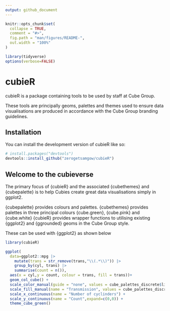 ```yaml
---
output: github_document
---
```


<!-- README.md is generated from README.Rmd. Please edit that file -->

```r
knitr::opts_chunk$set(
  collapse = TRUE,
  comment = "#>",
  fig.path = "man/figures/README-",
  out.width = "100%"
)

library(tidyverse)
options(verbose=FALSE)
```

# cubieR

<!-- badges: start -->
<!-- badges: end -->

cubieR is a package containing tools to be used by staff at Cube Group.  

These tools are principally geoms, palettes and themes used to ensure data visualisations are produced in accordance with the Cube Group branding guidelines.

## Installation

You can install the development version of cubieR like so:

``` r
# install.packages("devtools")
devtools::install_github("zerogetsamgow/cubieR")
```

## Welcome to the cubieverse

The primary focus of {cubieR} and the associated {cubethemes} and {cubepalette} is to help Cubies create
great data visualisations simply in ggplot2.

{cubepalette} provides colours and palettes.
{cubethemes} provides palettes in three principal colours {cube.green}, {cube.pink} and {cube.white}
{cubieR} provides wrapper functions to utilising existing {ggplot2} and {ggrounded} geoms in the Cube Group style.

These can be used with {ggplot2} as shown below

```r
library(cubieR)

ggplot(
  data=ggplot2::mpg |>  
    mutate(trans = str_remove(trans,"\\(.*\\)")) |> 
    group_by(cyl, trans) |> 
    summarise(count = n()),
  aes(x = cyl,y = count, colour = trans, fill = trans))+
  geom_col_cube() +
  scale_color_manual(guide = "none", values = cube_palettes_discrete$light) +
  scale_fill_manual(name = "Transmission", values = cube_palettes_discrete$light, labels = str_to_title) +
  scale_x_continuous(name = "Number of cyclinders") +
  scale_y_continuous(name = "Count",expand=c(0,0)) +
  theme_cube_green()
```
